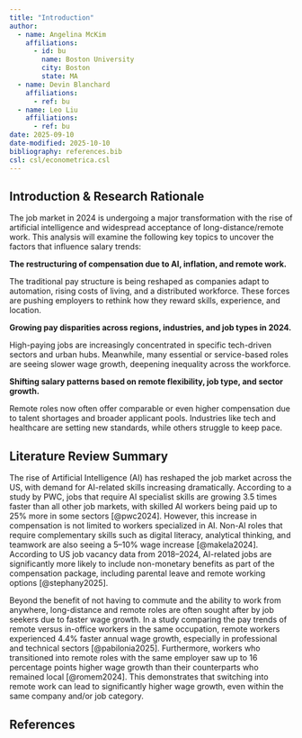 ```yaml
---
title: "Introduction"
author:   
  - name: Angelina McKim
    affiliations:
      - id: bu
        name: Boston University
        city: Boston
        state: MA
  - name: Devin Blanchard
    affiliations:
      - ref: bu
  - name: Leo Liu
    affiliations:
      - ref: bu
date: 2025-09-10
date-modified: 2025-10-10
bibliography: references.bib
csl: csl/econometrica.csl
---
```


## Introduction & Research Rationale

The job market in 2024 is undergoing a major transformation with the rise of artificial intelligence and widespread acceptance of long-distance/remote work. This analysis will examine the following key topics to uncover the factors that influence salary trends:

**The restructuring of compensation due to AI, inflation, and remote work.**

The traditional pay structure is being reshaped as companies adapt to automation, rising costs of living, and a distributed workforce. These forces are pushing employers to rethink how they reward skills, experience, and location.

**Growing pay disparities across regions, industries, and job types in 2024.**
  
High-paying jobs are increasingly concentrated in specific tech-driven sectors and urban hubs. Meanwhile, many essential or service-based roles are seeing slower wage growth, deepening inequality across the workforce.

**Shifting salary patterns based on remote flexibility, job type, and sector growth.**
  
Remote roles now often offer comparable or even higher compensation due to talent shortages and broader applicant pools. Industries like tech and healthcare are setting new standards, while others struggle to keep pace.

## Literature Review Summary

The rise of Artificial Intelligence (AI) has reshaped the job market across the US, with demand for AI-related skills increasing dramatically. According to a study by PWC, jobs that require AI specialist skills are growing 3.5 times faster than all other job markets, with skilled AI workers being paid up to 25% more in some sectors [@pwc2024]. However, this increase in compensation is not limited to workers specialized in AI. Non-AI roles that require complementary skills such as digital literacy, analytical thinking, and teamwork are also seeing a 5–10% wage increase [@makela2024]. According to US job vacancy data from 2018–2024, AI-related jobs are significantly more likely to include non-monetary benefits as part of the compensation package, including parental leave and remote working options [@stephany2025].

Beyond the benefit of not having to commute and the ability to work from anywhere, long-distance and remote roles are often sought after by job seekers due to faster wage growth. In a study comparing the pay trends of remote versus in-office workers in the same occupation, remote workers experienced 4.4% faster annual wage growth, especially in professional and technical sectors [@pabilonia2025]. Furthermore, workers who transitioned into remote roles with the same employer saw up to 16 percentage points higher wage growth than their counterparts who remained local [@romem2024]. This demonstrates that switching into remote work can lead to significantly higher wage growth, even within the same company and/or job category.

## References